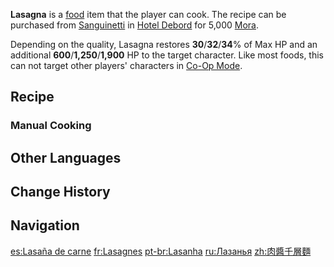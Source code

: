 {{Food Infobox
|id              = 108529
|description     = A baked pasta dish.
|desc_suspicious = The pasta and fillings are haphazardly mixed together, and the texture leaves a lot to be desired. You can almost feel the Lasagna becoming lodged in your throat &mdash; but don't worry, this isn't the worst part. You still have the next bite, which will be even harder to swallow.
|desc_basic      = Spread cheese, meat sauce, and Béchamel sauce on a layer of pasta strips, and place another layer of pasta strips on the top &mdash; repeat the process a few times and bake the pasta until the cheese becomes golden and bubbly. The secret of its tastiness lies in the carefully-prepared meat sauce.
|desc_delicious  = The Song of Pots and Fire eulogizes the meat sauce's ascension to the Pasta Throne. The moment it enters your mouth, it graces you with bliss so unparalleled that you almost want to make today Lasagna Day!
|type            = Recovery Dishes
|effectType      = Healing
|effect          = Restores (var1)% of Max HP and an additional (var2) HP to the selected character.
|eff_suspicious1 = 30
|eff_suspicious2 = 600
|eff_basic1      = 32
|eff_basic2      = 1,250
|eff_delicious1  = 34
|eff_delicious2  = 1,900
|quality         = 3
|region          = Fontaine
|variant         = 
|recipe          = Sold by [[Sanguinetti]]
}}
'''Lasagna''' is a [[food]] item that the player can cook. The recipe can be purchased from [[Sanguinetti]] in [[Hotel Debord]] for 5,000 [[Mora]].

Depending on the quality, Lasagna restores '''30'''/'''32'''/'''34'''% of Max HP and an additional '''600'''/'''1,250'''/'''1,900''' HP to the target character. Like most foods, this can not target other players' characters in [[Co-Op Mode]].

==Recipe==
{{Recipe
|type     = Cooking
|Flour    = 3
|Raw Meat = 2
|Cheese   = 2
|Butter   = 1
|sort     = Flour;Raw Meat;Cheese;Butter
}}

===Manual Cooking===
{{Manual Cooking}}

==Other Languages==
{{Other Languages
|en      = Lasagna
|zhs     = 肉酱千层面
|zhs_rm  = Ròujiàng Qiāncéngmiàn
|zht     = 肉醬千層麵
|zht_rm  = Ròujiàng Qiāncéngmiàn
|zh_tl   = Meat Sauce Lasagna
|ja      = ミートソースラザニア
|ja_rm   = Miito Soosu Razania
|ja_tl   = Meat Sauce Lasagna
|ko      = 볼로네제 라자냐
|ko_tl   = Bolognaise Lasagna
|es      = Lasaña de carne
|es_tl   = Meat Lasagna
|fr      = Lasagnes
|fr_tl   = Lasagna
|ru      = Лазанья
|th      = Lasagna
|vi      = Lasagna
|de      = Lasagne
|id      = Lasagna
|pt      = Lasanha
|pt_tl   = Lasagna
|tr      = Lazanya
|tr_tl   = Lasagna
|it      = Lasagne
}}

==Change History==
{{Change History|4.0}}

==Navigation==
{{Food Navbox}}

[[es:Lasaña de carne]]
[[fr:Lasagnes]]
[[pt-br:Lasanha]]
[[ru:Лазанья]]
[[zh:肉醬千層麵]]